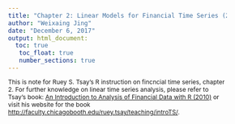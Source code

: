 ```yaml
---
title: "Chapter 2: Linear Models for Financial Time Series (2)"
author: "Weixaing Jing"
date: "December 6, 2017"
output: html_document:
  toc: true
   toc_float: true
   number_sections: true
---
```


<style type="text/css">

body{ /* Normal  */
      font-size: 12px;
  }
td {  /* Table  */
  font-size: 8px;
}
h1.title {
  font-size: 38px;
  color: DarkRed;
}
h1 { /* Header 1 */
  font-size: 28px;
  color: DarkBlue;
}
h2 { /* Header 2 */
    font-size: 22px;
  color: DarkBlue;
}
h3 { /* Header 3 */
  font-size: 18px;
  font-family: "Times New Roman", Times, serif;
  color: DarkBlue;
}
code.r{ /* Code block */
    font-size: 12px;
}
pre { /* Code block - determines code spacing between lines */
    font-size: 14px;
}
</style>


This is note for Ruey S. Tsay's R instruction on fincncial time series, chapter 2. For further knowledge on linear time series analysis, please refer to Tsay's book: [An Introduction to Analysis of Financial Data with R (2010)](https://www.amazon.com/Introduction-Analysis-Financial-Data/dp/0470890819/ref=sr_1_3?ie=UTF8&qid=1512551660&sr=8-3&keywords=ruey+tsay) or visit his website for the book <http://faculty.chicagobooth.edu/ruey.tsay/teaching/introTS/>.



